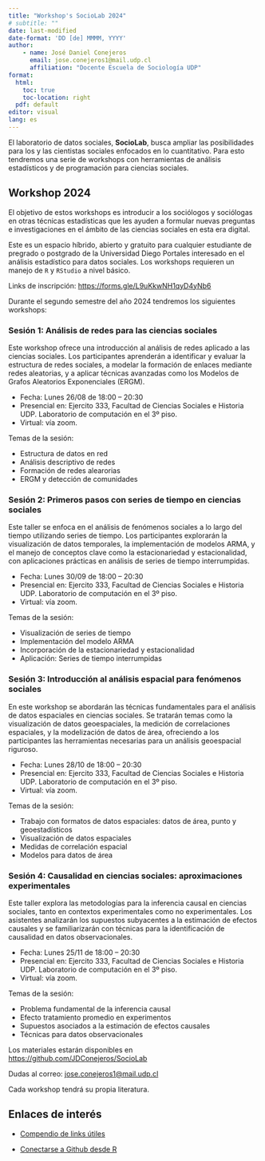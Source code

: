 ```yaml
---
title: "Workshop's SocioLab 2024"
# subtitle: "" 
date: last-modified
date-format: 'DD [de] MMMM, YYYY'
author: 
    - name: José Daniel Conejeros 
      email: jose.conejeros1@mail.udp.cl
      affiliation: "Docente Escuela de Sociología UDP"
format: 
  html: 
    toc: true
    toc-location: right
  pdf: default
editor: visual
lang: es
---
```


<!-- <img src="/Images/logo_sociolab.png" style='width: 200px; position:absolute; top:0; center:0; padding:-25px;'/> <br> -->

El laboratorio de datos sociales, **SocioLab**, busca ampliar las posibilidades para los y las cientistas sociales enfocados en lo cuantitativo. Para esto tendremos una serie de workshops con herramientas de análisis estadísticos y de programación para ciencias sociales.

## Workshop 2024

El objetivo de estos workshops es introducir a los sociólogos y sociólogas en otras técnicas estadísticas que les ayuden a formular nuevas preguntas e investigaciones en el ámbito de las ciencias sociales en esta era digital.

Este es un espacio híbrido, abierto y gratuito para cualquier estudiante de pregrado o postgrado de la Universidad Diego Portales interesado en el análisis estadístico para datos sociales. Los workshops requieren un manejo de `R` y `RStudio` a nivel básico.

Links de inscripción: <https://forms.gle/L9uKkwNH1qyD4yNb6>

Durante el segundo semestre del año 2024 tendremos los siguientes workshops:

### Sesión 1: Análisis de redes para las ciencias sociales

Este workshop ofrece una introducción al análisis de redes aplicado a las ciencias sociales. Los participantes aprenderán a identificar y evaluar la estructura de redes sociales, a modelar la formación de enlaces mediante redes aleatorias, y a aplicar técnicas avanzadas como los Modelos de Grafos Aleatorios Exponenciales (ERGM).

-   Fecha: Lunes 26/08 de 18:00 – 20:30
-   Presencial en: Ejercito 333, Facultad de Ciencias Sociales e Historia UDP. Laboratorio de computación en el 3º piso.
-   Virtual: vía zoom.

Temas de la sesión:

-   Estructura de datos en red
-   Análisis descriptivo de redes
-   Formación de redes alearorias
-   ERGM y detección de comunidades

### Sesión 2: Primeros pasos con series de tiempo en ciencias sociales

Este taller se enfoca en el análisis de fenómenos sociales a lo largo del tiempo utilizando series de tiempo. Los participantes explorarán la visualización de datos temporales, la implementación de modelos ARMA, y el manejo de conceptos clave como la estacionariedad y estacionalidad, con aplicaciones prácticas en análisis de series de tiempo interrumpidas.

-   Fecha: Lunes 30/09 de 18:00 – 20:30
-   Presencial en: Ejercito 333, Facultad de Ciencias Sociales e Historia UDP. Laboratorio de computación en el 3º piso.
-   Virtual: vía zoom.

Temas de la sesión:

-   Visualización de series de tiempo
-   Implementación del modelo ARMA
-   Incorporación de la estacionariedad y estacionalidad
-   Aplicación: Series de tiempo interrumpidas

### Sesión 3: Introducción al análisis espacial para fenómenos sociales

En este workshop se abordarán las técnicas fundamentales para el análisis de datos espaciales en ciencias sociales. Se tratarán temas como la visualización de datos geoespaciales, la medición de correlaciones espaciales, y la modelización de datos de área, ofreciendo a los participantes las herramientas necesarias para un análisis geoespacial riguroso.

-   Fecha: Lunes 28/10 de 18:00 – 20:30
-   Presencial en: Ejercito 333, Facultad de Ciencias Sociales e Historia UDP. Laboratorio de computación en el 3º piso.
-   Virtual: vía zoom.

Temas de la sesión:

-   Trabajo con formatos de datos espaciales: datos de área, punto y geoestadísticos
-   Visualización de datos espaciales
-   Medidas de correlación espacial
-   Modelos para datos de área

### Sesión 4: Causalidad en ciencias sociales: aproximaciones experimentales

Este taller explora las metodologías para la inferencia causal en ciencias sociales, tanto en contextos experimentales como no experimentales. Los asistentes analizarán los supuestos subyacentes a la estimación de efectos causales y se familiarizarán con técnicas para la identificación de causalidad en datos observacionales.

-   Fecha: Lunes 25/11 de 18:00 – 20:30
-   Presencial en: Ejercito 333, Facultad de Ciencias Sociales e Historia UDP. Laboratorio de computación en el 3º piso.
-   Virtual: vía zoom.

Temas de la sesión:

-   Problema fundamental de la inferencia causal
-   Efecto tratamiento promedio en experimentos
-   Supuestos asociados a la estimación de efectos causales
-   Técnicas para datos observacionales

Los materiales estarán disponibles en <https://github.com/JDConejeros/SocioLab>

Dudas al correo: [jose.conejeros1\@mail.udp.cl](jose.conejeros1@mail.udp.cl)

Cada workshop tendrá su propia literatura.

## Enlaces de interés

-   [Compendio de links útiles](https://www.lecy.info/r-for-public-policy)

-   [Conectarse a Github desde R](https://happygitwithr.com/rstudio-git-github.html#clone-the-new-github-repository-to-your-computer-via-rstudio)
